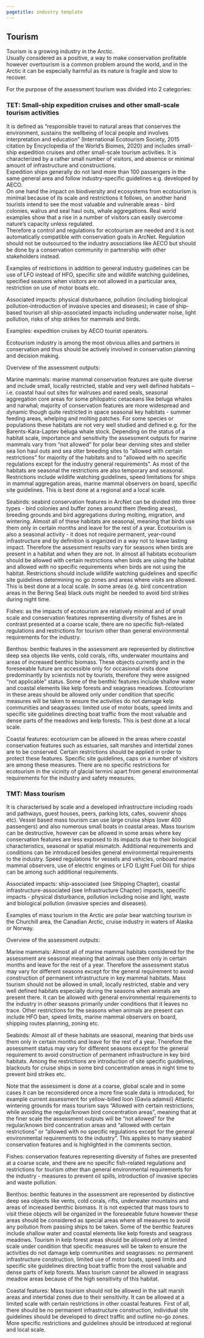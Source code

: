 ```yaml
---
pagetitle: industry template
---
```


## Tourism

Tourism is a growing industry in the Arctic.  
Usually considered as a positive, a way to make conservation profitable however overtourism is a common problem around the world, and in the Arctic it can be especially harmful as its nature is fragile and slow to recover. 

For the purpose of the assessment tourism was divided into 2 categories:


### TET: Small-ship expedition cruises and other small-scale tourism activities {#i4060474c}

It is defined as “responsible travel to natural areas that conserves the environment, sustains the wellbeing of local people and involves interpretation and education” (International Ecotourism Society, 2015 citation by Encyclopedia of the World's Biomes, 2020) and includes small-ship expedition cruises and other small-scale tourism activities. It is characterized by a rather small number of visitors, and absence or minimal amount of infrastructure and constructions.  
Expedition ships generally do not land more than 100 passengers in the same general area and follow industry-specific guidelines e.g. developed by AECO.  
On one hand the impact on biodiversity and ecosystems from ecotourism is minimal because of its scale and restrictions it follows, on another hand tourists intend to see the most valuable and vulnerable areas - bird colonies, walrus and seal haul outs, whale aggregations. Real world examples show that a rise in a number of visitors can easily overcome nature’s capacity unless regulated.  
Therefore a control and regulations for ecotourism are needed and it is not automatically compatible with conservation goals in ArcNet. Regulation should not be outsourced to the industry associations like AECO but should be done by a conservation community in partnership with other stakeholders instead.

Examples of restrictions in addition to general industry guidelines can be use of LFO instead of HFO, specific site and wildlife watching guidelines, specified seasons when visitors are not allowed in a particular area, restriction on use of motor boats etc.

Associated impacts: physical disturbance, pollution (including biological pollution-introduction of invasive species and diseases); in case of ship-based tourism all ship-associated impacts including underwater noise, light pollution, risks of ship strikes for mammals and birds.

Examples: expedition cruises by AECO tourist operators.

Ecotourism industry is among the most obvious allies and partners in conservation and thus should be actively involved in conservation planning and decision making.

Overview of the assessment outputs:

Marine mammals: marine mammal conservation features are quite diverse and include small, locally restricted, stable and very well defined habitats –i.e. coastal haul out sites for walruses and eared seals, seasonal aggregation core areas for some philopatric cetaceans like beluga whales and narwhal; majority of conservation features are more widespread and dynamic though quite restricted in space seasonal key habitats - summer feeding areas, whelping and molting patches. For some species or populations these habitats are not very well studied and defined e.g. for the Barents-Kara-Laptev beluga whale stock. 
Depending on the status of a habitat scale, importance and sensitivity the assessment outputs for marine mammals vary from “not allowed” for polar bear denning sites and steller sea lion haul outs and sea otter breeding sites to “allowed with certain restrictions” for majority of the habitats and to “allowed with no specific regulations except for the industry general requirements”. 
As most of the habitats are seasonal the restrictions are also temporary and seasonal. Restrictions include wildlife watching guidelines, speed limitations for ships in mammal aggregation areas, marine mammal observers on board, specific site guidelines. This is best done at a regional and a local scale.

Seabirds: seabird conservation features in ArcNet can be divided into three types - bird colonies and buffer zones around them (feeding areas), breeding grounds and bird aggregations during molting, migration, and wintering. 
Almost all of these habitats are seasonal, meaning that birds use them only in certain months and leave for the rest of a year. Ecotourism is also a seasonal activity - it does not require permanent, year-round infrastructure and by definition is organized in a way not to leave lasting impact. Therefore the assessment results vary for seasons when birds are present in a habitat and when they are not. 
In almost all habitats ecotourism should be allowed with certain restrictions when birds are using the habitat and allowed with no specific requirements when birds are not using the habitat.
Restrictions should include wildlife watching guidelines and specific site guidelines determining no go zones and areas where visits are allowed. This is best done at a local scale. In some areas (e.g. bird concentration areas in the Bering Sea) black outs might be needed to avoid bird strikes during night time.

Fishes: as the impacts of ecotourism are relatively minimal and of small scale and conservation features representing diversity of fishes are in contrast presented at a coarse scale, there are no specific fish-related regulations and restrictions for tourism other than general environmental requirements for the industry.

Benthos: benthic features in the assessment are represented by distinctive deep sea objects like vents, cold corals, rifts, underwater mountains and areas of increased benthic biomass. These objects currently and in the foreseeable future are accessible only for occasional visits done predominantly by scientists not by tourists, therefore they were assigned “not applicable” status. 
Some of the benthic features include shallow water and coastal elements like kelp forests and seagrass meadows. Ecotourism in these areas should be allowed only under condition that specific measures will be taken to ensure the activities do not damage kelp communities and seagrasses: limited use of motor boats, speed limits and specific site guidelines directing boat traffic from the most valuable and dense parts of the meadows and kelp forests. This is best done at a local scale.

Coastal features: ecotourism can be allowed in the areas where coastal conservation features such as estuaries, salt marshes and intertidal zones are to be conserved. Certain restrictions should be applied in order to protect these features. Specific site guidelines, caps on a number of visitors are among these measures.
There are no specific restrictions for ecotourism in the vicinity of glacial termini apart from general environmental requirements for the industry and safety measures.





### TMT: Mass tourism {#i26ff3686}

It is characterised by scale and a developed infrastructure including roads and pathways, guest houses, peers, parking lots, cafes, souvenir shops etc). Vessel based mass tourism can use large cruise ships (over 400 passengers) and also numerous small boats in coastal areas. 
Mass tourism can be destructive, however can be allowed in some areas where key conservation features are less exposed to its impacts due to their biological characteristics, seasonal or spatial mismatch. Additional requirements and conditions can be introduced besides general environmental requirements to the industry. Speed regulations for vessels and vehicles, onboard marine mammal observers, use of electric engines or LFO (Light Fuel Oil) for ships can be among such additional requirements.

Associated impacts: ship-associated (see Shipping Chapter), coastal infrastructure-associated (see Infrastructure Chapter) impacts, specific impacts - physical disturbance, pollution including noise and light, waste and biological pollution (invasive species and diseases).

Examples of mass tourism in the Arctic are polar bear watching tourism in the Churchill area, the Canadian Arctic, cruise industry in waters of Alaska or Norway.

Overview of the assessment outputs:

Marine mammals: Almost all of marine mammal habitats considered for the assessment are seasonal meaning that animals use them only in certain months and leave for the rest of a year. Therefore the assessment status may vary for different seasons except for the general requirement to avoid construction of permanent infrastructure in key mammal habitats. Mass tourism should not be allowed in small, locally restricted, stable and very well defined habitats especially during the seasons when animals are present there. It can be allowed with general environmental requirements to the industry in other seasons primarily under conditions that it leaves no trace.
Other restrictions for the seasons when animals are present can include HFO ban, speed limits, marine mammal observers on board, shipping routes planning, zoning etc.

Seabirds: Almost all of these habitats are seasonal, meaning that birds use them only in certain months and leave for the rest of a year. Therefore the assessment status may vary for different seasons except for the general requirement to avoid construction of permanent infrastructure in key bird habitats. Among the restrictions are introduction of site specific guidelines, blackouts for cruise ships in some bird concentration areas in night time to prevent bird strikes etc.

Note that the assessment is done at a coarse, global scale and in some cases it can be reconsidered once a more fine scale data is introduced, for example current assessment for yellow-billed loon (Gavia adamsii) Atlantic wintering grounds for mass tourism says “Allowed with certain restrictions, while avoiding the regular/known bird concentration areas”, meaning that at the finer scale the assessment outputs will be “not allowed” for the regular/known bird concentration areas and “allowed with certain restrictions” or “allowed with no specific regulations except for the general environmental requirements to the industry”. This applies to many seabird conservation features and is highlighted in the comments section.

Fishes: conservation features representing diversity of fishes are presented at a coarse scale, and there are no specific fish-related regulations and restrictions for tourism other than general environmental requirements for the industry - measures to prevent oil spills, introduction of invasive species and waste pollution.

Benthos: benthic features in the assessment are represented by distinctive deep sea objects like vents, cold corals, rifts, underwater mountains and areas of increased benthic biomass. It is not expected that mass tours to visit these objects will be organized in the foreseeable future however these areas should be considered as special areas where all measures to avoid any pollution from passing ships to be taken. Some of the benthic features include shallow water and coastal elements like kelp forests and seagrass meadows. Tourism in kelp forest areas should be allowed only at limited scale under condition that specific measures will be taken to ensure the activities do not damage kelp communities and seagrasses: no permanent infrastructure construction, limited use of motor boats, speed limits and specific site guidelines directing boat traffic from the most valuable and dense parts of kelp forests. Mass tourism cannot be allowed in seagrass meadow areas because of the high sensitivity of this habitat.

Coastal features: Mass tourism should not be allowed in the salt marsh areas and intertidal zones due to their sensitivity. It can be allowed at a limited scale with certain restrictions in other coastal features. First of all, there should be no permanent infrastructure construction, individual site guidelines should be developed to direct traffic and outline no-go zones. More specific restrictions and guidelines should be introduced at regional and local scale.

